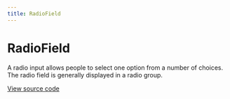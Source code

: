 ```yaml
---
title: RadioField
---
```


# RadioField

A radio input allows people to select one option from a number of choices. The radio field is generally displayed in a radio group.

[View source code](https://github.com/Spendesk/grapes/tree/master/src/components/RadioField)

